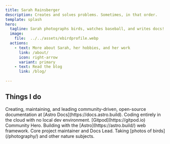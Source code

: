 ```yaml
---
title: Sarah Rainsberger
description: Creates and solves problems. Sometimes, in that order.
template: splash
hero:
  tagline: Sarah photographs birds, watches baseball, and writes docs!
  image:
    file:  ../../assets/ebirdprofile.webp
  actions:
    - text: More about Sarah, her hobbies, and her work
      link: /about/
      icon: right-arrow
      variant: primary
    - text: Read the blog
      link: /blog/
      
---
```



## Things I do

<CardGrid stagger>
	<Card title="Documentation" icon="pencil">
		Creating, maintaining, and leading community-driven, open-source documentation at [Astro Docs](https://docs.astro.build).
	</Card>
	<Card title="Cloud-based development" icon="laptop">
		Coding entirely in the cloud with no local dev environment. [Gitpod](https://gitpod.io) Community Hero.
	</Card>
	<Card title="Astro" icon="rocket">
		Building with the [Astro](https://astro.build/) web framework. Core project maintainer and Docs Lead.
	</Card>
	<Card title="Nature Photography" icon="instagram">
	Taking [photos of birds](/photography/) and other nature subjects.
	</Card>
</CardGrid>
